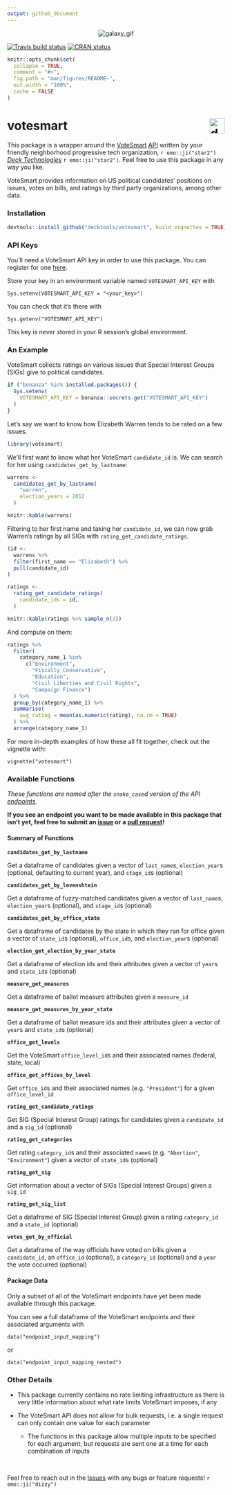 ```yaml
---
output: github_document
---
```


<p align="center">
<img src="https://media.giphy.com/media/pD4mUFQR0ovmg/giphy.gif" alt="galaxy_gif">
</p>

<!-- badges: start -->
[![Travis build status](https://travis-ci.com/decktools/votesmart.svg?token=G3ZELzKsL1syAMRqs54K&branch=main)](https://travis-ci.com/decktools/votesmart) 
[![CRAN status](https://www.r-pkg.org/badges/version/votesmart)](https://CRAN.R-project.org/package=votesmart)
<!-- badges: end -->

```r
knitr::opts_chunk$set(
  collapse = TRUE,
  comment = "#>",
  fig.path = "man/figures/README-",
  out.width = "100%",
  cache = FALSE
)
```


votesmart <img src="./man/img/deck_logo.png" alt="deck" height="35px" align="right" />
====================================================================================

This package is a wrapper around the [VoteSmart](https://justfacts.votesmart.org/) [API](http://api.votesmart.org/docs/) written by your friendly neighborhood progressive tech organization, `r emo::ji("star2")` [*Deck Technologies*](https://www.deck.tools/) `r emo::ji("star2")`. Feel free to use this package in any way you like.

VoteSmart provides information on US political candidates' positions on issues, votes on bills, and ratings by third party organizations, among other data.


### Installation

``` r
devtools::install_github("decktools/votesmart", build_vignettes = TRUE)
```

### API Keys

You'll need a VoteSmart API key in order to use this package. You can register for one [here](https://votesmart.org/share/api#.XjxqEjJKjOQ).

Store your key in an environment variable named `VOTESMART_API_KEY` with

```
Sys.setenv(VOTESMART_API_KEY = "<your_key>")
```

You can check that it's there with

```
Sys.getenv("VOTESMART_API_KEY")
```

This key is never stored in your R session's global environment.

### An Example

VoteSmart collects ratings on various issues that Special Interest Groups (SIGs) give to political candidates.

```r
if ("bonanza" %in% installed.packages()) {
  Sys.setenv(
    VOTESMART_API_KEY = bonanza::secrets.get("VOTESMART_API_KEY")
  )
}
```

Let's say we want to know how Elizabeth Warren tends to be rated on a few issues.

```r
library(votesmart)
```


We'll first want to know what her VoteSmart `candidate_id` is. We can search for her using `candidates_get_by_lastname`:

```r
warrens <- 
  candidates_get_by_lastname(
    "warren", 
    election_years = 2012
  )

knitr::kable(warrens)
```

Filtering to her first name and taking her `candidate_id`, we can now grab Warren's ratings by all SIGs with `rating_get_candidate_ratings`.

```r
(id <- 
  warrens %>% 
  filter(first_name == "Elizabeth") %>% 
  pull(candidate_id)
)

ratings <- 
  rating_get_candidate_ratings(
    candidate_ids = id,
  )

knitr::kable(ratings %>% sample_n(3))
```

And compute on them:

```r
ratings %>% 
  filter(
    category_name_1 %in% 
      c("Environment", 
        "Fiscally Conservative",
        "Education", 
        "Civil Liberties and Civil Rights", 
        "Campaign Finance") 
  ) %>% 
  group_by(category_name_1) %>% 
  summarise(
    avg_rating = mean(as.numeric(rating), na.rm = TRUE)
  ) %>% 
  arrange(category_name_1)
```

For more in-depth examples of how these all fit together, check out the vignette with:

```
vignette("votesmart")
```

### Available Functions

*These functions are named after the `snake_case`d version of the API [endpoints](http://api.votesmart.org/docs/).*

**If you see an endpoint you want to be made available in this package that isn't yet, feel free to submit an [issue](https://github.com/decktools/votesmart/issues) or a [pull request](https://github.com/decktools/votesmart/pulls)!**


#### Summary of Functions

**`candidates_get_by_lastname`**

Get a dataframe of candidates given a vector of `last_name`s, `election_year`s (optional, defaulting to current year), and `stage_id`s (optional)

**`candidates_get_by_levenshtein`**

Get a dataframe of fuzzy-matched candidates given a vector of `last_name`s, `election_year`s (optional), and `stage_id`s (optional)

**`candidates_get_by_office_state`**

Get a dataframe of candidates by the state in which they ran for office given a vector of `state_id`s (optional), `office_id`s, and `election_year`s (optional)

**`election_get_election_by_year_state`**

Get a dataframe of election ids and their attributes given a vector of `year`s and `state_id`s (optional)

**`measure_get_measures`**

Get a dataframe of ballot measure attributes given a `measure_id`

**`measure_get_measures_by_year_state`**

Get a dataframe of ballot measure ids and their attributes given a vector of `year`s and `state_id`s (optional)

**`office_get_levels`**

Get the VoteSmart `office_level_id`s and their associated names (federal, state, local)

**`office_get_offices_by_level`**

Get `office_id`s and their associated names (e.g. `"President"`) for a given `office_level_id`

**`rating_get_candidate_ratings`** 

Get SIG (Special Interest Group) ratings for candidates given a `candidate_id` and a `sig_id` (optional)


**`rating_get_categories`**

Get rating `category_id`s and their associated `name`s (e.g. `"Abortion"`, `"Environment"`) given a vector of `state_id`s (optional)

**`rating_get_sig`**

Get information about a vector of SIGs (Special Interest Groups) given a `sig_id`


**`rating_get_sig_list`**

Get a dataframe of SIG (Special Interest Group) given a rating `category_id` and a `state_id` (optional)

**`votes_get_by_official`**

Get a dataframe of the way officials have voted on bills given a `candidate_id`, an `office_id` (optional), a `category_id` (optional) and a `year` the vote occurred (optional)


#### Package Data

Only a subset of all of the VoteSmart endpoints have yet been made available through this package.

You can see a full dataframe of the VoteSmart endpoints and their associated arguments with

```
data("endpoint_input_mapping")
```

or

```
data("endpoint_input_mapping_nested")
```

### Other Details

* This package currently contains no rate limiting infrastructure as there is very little information about what rate limits VoteSmart imposes, if any

* The VoteSmart API does not allow for bulk requests, i.e. a single request can only contain one value for each parameter
  * The functions in this package allow multiple inputs to be specified for each argument, but requests are sent one at a time for each combination of inputs
  
<br>

Feel free to reach out in the [Issues](https://github.com/decktools/votesmart/issues) with any bugs or feature requests! `r emo::ji("dizzy")`

